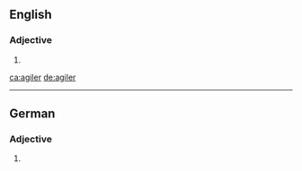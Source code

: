 ==English==

===Adjective===
{{head|en}}

# {{en-comparative of|agile}}

[[ca:agiler]]
[[de:agiler]]

----
==German==

===Adjective===
{{head|de|adjective form}}

# {{comparative of|agil|lang=de}}
{{rfc-auto}}